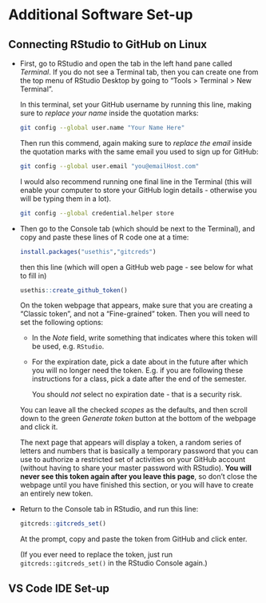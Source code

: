 # Additional Software Set-up

## Connecting RStudio to GitHub on Linux {#sec-rstudio-github-linux-connection}

* First, go to RStudio and open the tab in the left hand pane called *Terminal*. If you do not see a Terminal tab, then you can create one from the top menu of RStudio Desktop by going to "Tools > Terminal > New Terminal".
    
  In this terminal, set your GitHub username by running this line, making sure to _replace your name_ inside the quotation marks:
  
  ```bash
  git config --global user.name "Your Name Here"
  ```
  
  Then run this commend, again making sure to *replace the email* inside the quotation marks with the same email you used to sign up for GitHub:
  
  ```bash
  git config --global user.email "you@emailHost.com"
  ```
  
  I would also recommend running one final line in the Terminal (this will enable your computer to store your GitHub login details - otherwise you will be typing them in a lot).
  
  ```bash
  git config --global credential.helper store
  ```

* Then go to the Console tab (which should be next to the Terminal), and copy and paste these lines of R code one at a time:

  ```r
  install.packages("usethis","gitcreds")
  ```
  
  then this line (which will open a GitHub web page - see below for what to fill in)
  
  ```r
  usethis::create_github_token()
  ```
  
  <!-- ToDo: Add screenshot of GitHub token page. -->
  
  On the token webpage that appears, make sure that you are creating a "Classic token", and not a "Fine-grained" token. Then you will need to set the following options:
  
  * In the *Note* field, write something that indicates where this token will be used, e.g. `RStudio`.
  * For the expiration date, pick a date about in the future after which you will no longer need the token. E.g. if you are following these instructions for a class, pick a date after the end of the semester.
  
    You should *not* select no expiration date - that is a security risk.
  
  You can leave all the checked *scopes* as the defaults, and then scroll down to the green *Generate token* button at the bottom of the webpage and click it.
  
  The next page that appears will display a token, a random series of letters and numbers that is basically a temporary password that you can use to authorize a restricted set of activities on your GitHub account (without having to share your master password with RStudio). **You will never see this token again after you leave this page**, so don't close the webpage until you have finished this section, or you will have to create an entirely new token.
  
* Return to the Console tab in RStudio, and run this line:

  ```r
  gitcreds::gitcreds_set()
  ```
  
  At the prompt, copy and paste the token from GitHub and click enter.
  
  (If you ever need to replace the token, just run `gitcreds::gitcreds_set()` in the RStudio Console again.)

## VS Code IDE Set-up {#sec-vscode-setup-appendix}